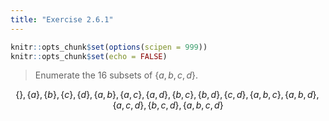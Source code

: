 ```yaml
---
title: "Exercise 2.6.1"
---
```


```r
knitr::opts_chunk$set(options(scipen = 999))
knitr::opts_chunk$set(echo = FALSE)
```

> Enumerate the 16 subsets of $\{a, b, c, d\}$.

$$\{\}, \{a\}, \{b\}, \{c\}, \{d\}, \{a,b\}, \{a,c\}, \{a,d\}, \{b,c\}, \{b,d\}, \{c,d\}, \{a,b,c\}, \{a,b,d\}, \{a,c,d\}, \{b,c,d\}, \{a,b,c,d\}$$